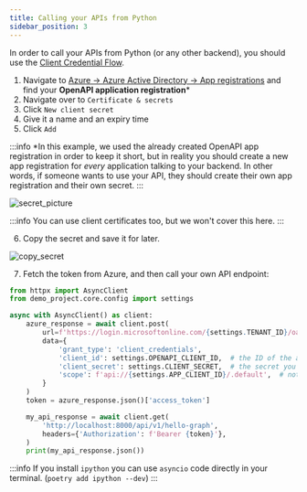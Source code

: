 ```yaml
---
title: Calling your APIs from Python
sidebar_position: 3
---
```


In order to call your APIs from Python (or any other backend), you should use the [Client Credential Flow](https://docs.microsoft.com/en-us/azure/active-directory/develop/v2-oauth2-client-creds-grant-flow).

1. Navigate to [Azure -> Azure Active Directory -> App registrations](https://portal.azure.com/#blade/Microsoft_AAD_IAM/ActiveDirectoryMenuBlade/RegisteredApps)
and find your **OpenAPI application registration***
2. Navigate over to `Certificate & secrets`
3. Click `New client secret`
4. Give it a name and an expiry time
5. Click `Add`

:::info
*In this example, we used the already created OpenAPI app registration in order to keep it short,
but in reality you should create a new app registration for _every_ application talking to your backend.
In other words, if someone wants to use your API, they should create their own app registration and their own secret.
:::

![secret_picture](../../static/img/usage-and-faq/secret_picture.png)


:::info
You can use client certificates too, but we won't cover this here.
:::

6. Copy the secret and save it for later.

![copy_secret](../../static/img/usage-and-faq/copy_secret.png)


7. Fetch the token from Azure, and then call your own API endpoint:

```python title="my_script.py"
from httpx import AsyncClient
from demo_project.core.config import settings

async with AsyncClient() as client:
    azure_response = await client.post(
        url=f'https://login.microsoftonline.com/{settings.TENANT_ID}/oauth2/v2.0/token',
        data={
            'grant_type': 'client_credentials',
            'client_id': settings.OPENAPI_CLIENT_ID,  # the ID of the app reg you created the secret for
            'client_secret': settings.CLIENT_SECRET,  # the secret you created
            'scope': f'api://{settings.APP_CLIENT_ID}/.default',  # note: NOT .user_impersonation
        }
    )
    token = azure_response.json()['access_token']

    my_api_response = await client.get(
        'http://localhost:8000/api/v1/hello-graph',
        headers={'Authorization': f'Bearer {token}'},
    )
    print(my_api_response.json())
```

:::info
If you install `ipython`  you can use `asyncio` code directly in your terminal.
(`poetry add ipython --dev`)
:::
